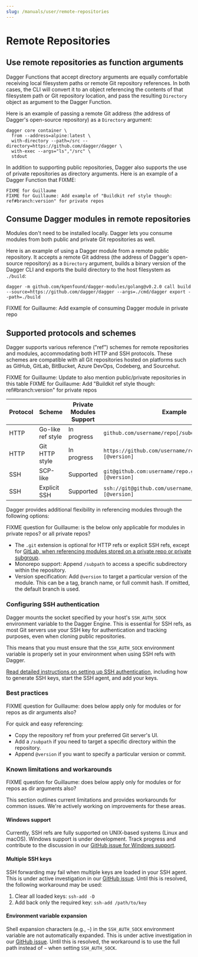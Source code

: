 ```yaml
---
slug: /manuals/user/remote-repositories
---
```


# Remote Repositories

## Use remote repositories as function arguments

Dagger Functions that accept directory arguments are equally comfortable receiving local filesystem paths or remote Git repository references. In both cases, the CLI will convert it to an object referencing the contents of that filesystem path or Git repository location, and pass the resulting `Directory` object as argument to the Dagger Function.

Here is an example of passing a remote Git address (the address of Dagger's open-source repository) as a `Directory` argument:

```shell
dagger core container \
  from --address=alpine:latest \
  with-directory --path=/src --directory=https://github.com/dagger/dagger \
  with-exec --args="ls","/src" \
  stdout
```

In addition to supporting public repositories, Dagger also supports the use of private repositories as directory arguments. Here is an example of a Dagger Function that FIXME:

```shell
FIXME for Guillaume
FIXME for Guillaume: Add example of "Buildkit ref style though: ref#branch:version" for private repos
```

## Consume Dagger modules in remote repositories

Modules don't need to be installed locally. Dagger lets you consume modules from both public and private Git repositories as well.

Here is an example of using a Dagger module from a remote public repository. It accepts a remote Git address (the address of Dagger's open-source repository) as a `Directory` argument, builds a binary version of the Dagger CLI and exports the build directory to the host filesystem as `./build`:

```shell
dagger -m github.com/kpenfound/dagger-modules/golang@v0.2.0 call build --source=https://github.com/dagger/dagger --args=./cmd/dagger export --path=./build
```


FIXME for Guillaume: Add example of consuming Dagger module in private repo


## Supported protocols and schemes

Dagger supports various reference ("ref") schemes for remote repositories and modules, accommodating both HTTP and SSH protocols. These schemes are compatible with all Git repositories hosted on platforms such as GitHub, GitLab, BitBucket, Azure DevOps, Codeberg, and Sourcehut.

FIXME for Guillaume: Update to also mention public/private repositories in this table
FIXME for Guillaume: Add "Buildkit ref style though: ref#branch:version" for private repos

| Protocol | Scheme            | Private Modules Support | Example                                      |
|----------|-------------------|-------------------------|----------------------------------------------|
| HTTP     | Go-like ref style | In progress               | `github.com/username/repo[/subdir][@version]`  |
| HTTP     | Git HTTP style    | In progress               | `https://github.com/username/repo.git[/subdir][@version]` |
| SSH      | SCP-like          | Supported               | `git@github.com:username/repo.git[/subdir][@version]`     |
| SSH      | Explicit SSH      | Supported               | `ssh://git@github.com/username/repo.git[/subdir][@version]` |

Dagger provides additional flexibility in referencing modules through the following options:

FIXME question for Guillaume: is the below only applicable for modules in private repos? or all private repos?

- The `.git` extension is optional for HTTP refs or explicit SSH refs, except for [GitLab, when referencing modules stored on a private repo or private subgroup](https://gitlab.com/gitlab-org/gitlab-foss/-/blob/master/lib/gitlab/middleware/go.rb#L229-237).
- Monorepo support: Append `/subpath` to access a specific subdirectory within the repository.
- Version specification: Add `@version` to target a particular version of the module. This can be a tag, branch name, or full commit hash. If omitted, the default branch is used.

### Configuring SSH authentication

Dagger mounts the socket specified by your host's `SSH_AUTH_SOCK` environment variable to the Dagger Engine. This is essential for SSH refs, as most Git servers use your SSH key for authentication and tracking purposes, even when cloning public repositories.

This means that you must ensure that the `SSH_AUTH_SOCK` environment variable is properly set in your environment when using SSH refs with Dagger.

[Read detailed instructions on setting up SSH authentication](https://docs.github.com/en/authentication/connecting-to-github-with-ssh), including how to generate SSH keys, start the SSH agent, and add your keys.

### Best practices

FIXME question for Guillaume: does below apply only for modules or for repos as dir arguments also?

For quick and easy referencing:
- Copy the repository ref from your preferred Git server's UI.
- Add a `/subpath` if you need to target a specific directory within the repository.
- Append `@version` if you want to specify a particular version or commit.

### Known limitations and workarounds

FIXME question for Guillaume: does below  apply only for modules or for repos as dir arguments also?

This section outlines current limitations and provides workarounds for common issues. We're actively working on improvements for these areas.

#### Windows support

Currently, SSH refs are fully supported on UNIX-based systems (Linux and macOS). Windows support is under development. Track progress and contribute to the discussion in our [GitHub issue for Windows support](https://github.com/dagger/dagger/issues/8313).

#### Multiple SSH keys

SSH forwarding may fail when multiple keys are loaded in your SSH agent. This is under active investigation in our [GitHub issue](https://github.com/dagger/dagger/issues/8288). Until this is resolved, the following workaround may be used:

1. Clear all loaded keys: `ssh-add -D`
2. Add back only the required key: `ssh-add /path/to/key`

#### Environment variable expansion

Shell expansion characters (e.g., `~`) in the `SSH_AUTH_SOCK` environment variable are not automatically expanded. This is under active investigation in our [GitHub issue](https://github.com/dagger/dagger/issues/8337). Until this is resolved, the workaround is to use the full path instead of `~` when setting `SSH_AUTH_SOCK`.
